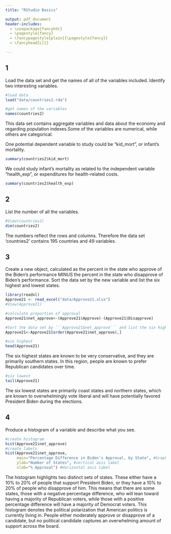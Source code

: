 ```yaml
---
title: "RStudio Basics"

output: pdf_document
header-includes:
  - \usepackage{fancyhdr}
  - \pagestyle{fancy}
  - \fancypagestyle{plain}{\pagestyle{fancy}}
  - \fancyhead[L]{}

---
```


## 1

Load the data set and get the names of all of the variables included. Identify two interesting variables.

```r
#load data
load("data/countries2.rda")

#get names of the variables
names(countries2)
```

This data set contains aggregate variables and data about the economy and regarding population indexes.Some of the variables are numerical, while others are categorical.

One potential dependent variable to study could be "kid_mort", or infant's mortality.

```r
summary(countries2$kid_mort)
```

We could study infant's mortality as related to the independent variable "health_exp", or expenditures for health-related costs.

```r
summary(countries2$health_exp)
```

## 2

List the number of all the variables.

```r
#View(countries2)
dim(countries2)
```

The numbers reflect the rows and columns. Therefore the data set 'countries2' contains 195 countries and 49 variables.

## 3

Create a new object, calculated as the percent in the state who approve of the Biden’s performance MINUS the percent in the state who disapprove of Biden’s performance. Sort the data set by the new variable and list the six highest and lowest states.

```r
library(readxl)
Approve21 <- read_excel("data/Approve21.xlsx") 
#View(Approve21)

#calculate proportion of approval
Approve21$net_approve<-(Approve21$Approve)-(Approve21$Disapprove)

#Sort the data set by ```Approve21$net_approve``` and list the six highest and lowest states.
Approve21<-Approve21[order(Approve21$net_approve),]

#six highest
head(Approve21)
```

The six highest states are known to be very conservative, and they are primarily southern states. In this region, people are known to prefer Republican candidates over time.

```r
#six lowest
tail(Approve21)
```

The six lowest states are primarily coast states and northern states, which are known to overwhelmingly vote liberal and will have potentially favored President Biden during the elections.

## 4

Produce a histogram of a variable and describe what you see.

```r
#create histogram
hist(Approve21$net_approve)
#create labels
hist(Approve21$net_approve,
     main="Percentage Difference in Biden's Approval, by State", #Graph title 
     ylab="Number of States", #vertical axis label
     xlab="% Approval") #Horizontal axis label
```

The histogram highlights two distinct sets of states. These either have a 10% to 20% of people that support President Biden, or they have a 10% to 20% of people who disapprove of him. This means that there are some states, those with a negative percentage difference, who will lean toward having a majority of Republican voters, while those with a positive percentage difference will have a majority of Democrat voters. This histogram denotes the political polarization that American politics is currently living in. People either moderately approve or disapprove of a candidate, but no political candidate captures an overwhelming amount of support across the board.